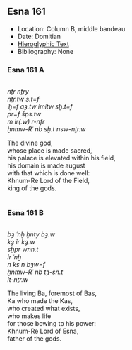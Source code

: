 ## Esna 161 {-}  
  
- Location: Column B, middle bandeau  
- Date: Domitian  
- [Hieroglyphic Text](https://www.ifao.egnet.net/uploads/publications/enligne/Temples-Esna002.pdf#page=349){target="_blank"}  
- Bibliography: None    
    
<style>  
  .col2 {  
    columns: 2 300px;         /* number of columns and width in pixels*/  
    -webkit-columns: 2 300px; /* chrome, safari */  
    -moz-columns: 2 300px;    /* firefox */  
    -webkit-column-break-inside: avoid;  
    -page-break-inside: avoid;  
    -break-inside: avoid;  
  }  
  
</style>  
  
### Esna 161 A {-}  
<div class="col2">  
  
*nṯr nṯry   *  
*nṯr.tw s.t=f  *  
*ʿḥ=f qȝ.tw ỉmỉtw sḫ.t=f  *  
*pr=f šps.tw   *  
  *m ỉr(.w) r-nfr  *  
*ẖnmw-Rʿ nb sḫ.t nsw-nṯr.w  *  
  
The divine god,  
whose place is made sacred,  
his palace is elevated within his field,  
his domain is made august  
  with that which is done well:  
Khnum-Re Lord of the Field,  
king of the gods.  
  
</div>  
  
### Esna 161 B {-}  
<div class="col2">  
  
*bȝ ʿnḫ ḫnty bȝ.w  *  
*kȝ ỉr kȝ.w  *  
*sḫpr wnn.t  *  
*ỉr ʿnḫ   *  
  *n ks n bȝw=f  *  
*ẖnmw-Rʿ nb tȝ-sn.t  *  
*ỉt-nṯr.w  *  
  
The living Ba, foremost of Bas,  
Ka who made the Kas,  
who created what exists,  
who makes life  
  for those bowing to his power:  
Khnum-Re Lord of Esna,  
father of the gods.  
  
</div>